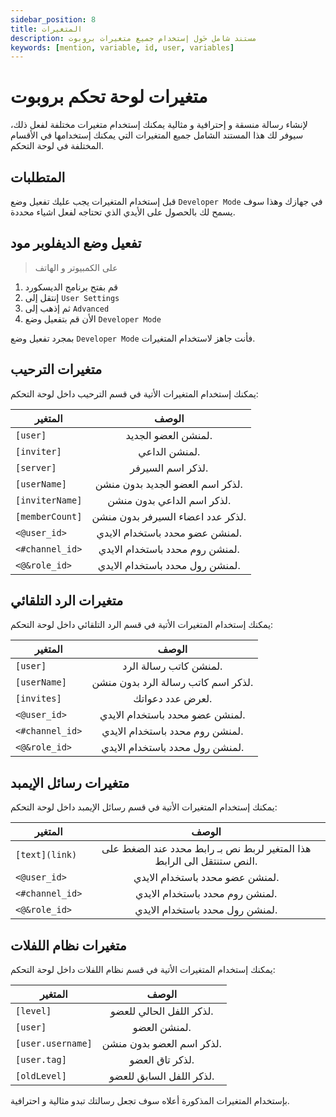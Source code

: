 ```yaml
---
sidebar_position: 8
title: المتغيرات
description: مستند شامل حَول إستخدام جميع متغيرات بروبوت 
keywords: [mention, variable, id, user, variables]
---
```


# متغيرات لوحة تحكم بروبوت

لإنشاء رسالة منسقة و إحترافية و مثالية يمكنك إستخدام متغيرات مختلفة لفعل ذلك، سيوفر لك هذا المستند الشامل جميع المتغيرات التي يمكنك إستخدامها في الأقسام المختلفة في لوحة التحكم.

## المتطلبات

قبل إستخدام المتغيرات يجب عليك تفعيل وضع `Developer Mode` في جهازك وهذا سوف يسمح لك بالحصول على الأيدي الذي تحتاجه لفعل اشياء محددة.

## تفعيل وضع الديفلوبر مود  

> على الكمبيوتر و الهاتف
1. قم بفتح برنامج الديسكورد
2. إنتقل إلى `User Settings`
3. ثم إذهب إلى `Advanced`
4. الأن قم بتفعيل وضع `Developer Mode` 


بمجرد تفعيل وضع `Developer Mode` فأنت جاهز لاستخدام المتغيرات.

## متغيرات الترحيب

يمكنك إستخدام المتغيرات الأتية في قسم الترحيب داخل لوحة التحكم:

| المتغير | الوصف | 
| ------------- |:-------------:|
| `[user]` | لمنشن العضو الجديد. | 
| `[inviter]` | لمنشن الداعي. |
| `[server]` | لذكر اسم السيرفر. |
| `[userName]` | لذكر اسم العضو الجديد بدون منشن. |
| `[inviterName]` | لذكر اسم الداعي بدون منشن. |
| `[memberCount]` |  لذكر عدد اعضاء السيرفر بدون منشن. |
| `<@user_id>` | لمنشن عضو محدد باستخدام الايدي. |
| `<#channel_id>` | لمنشن روم محدد باستخدام الايدي. |
| `<@&role_id>` | لمنشن رول محدد باستخدام الايدي. |

## متغيرات الرد التلقائي

يمكنك إستخدام المتغيرات الأتية في قسم الرد التلقائي داخل لوحة التحكم:

| المتغير | الوصف | 
| ------------- |:-------------:|
| `[user]` | لمنشن كاتب رسالة الرد. |
| `[userName]` |  لذكر اسم كاتب رسالة الرد بدون منشن. |
| `[invites]` |  لعرض عدد دعواتك. |
| `<@user_id>` |  لمنشن عضو محدد باستخدام الايدي. |
| `<#channel_id>` | لمنشن روم محدد باستخدام الايدي. |
| `<@&role_id>` | لمنشن رول محدد باستخدام الايدي. |

## متغيرات رسائل الإيمبد

يمكنك إستخدام المتغيرات الأتية في قسم رسائل الإيمبد داخل لوحة التحكم:

| المتغير | الوصف | 
| ------------- |:-------------:|
| `[text](link)` | هذا المتغير لربط نص بـ رابط محدد عند الضغط على النص ستنتقل الى الرابط. |
| `<@user_id>` |  لمنشن عضو محدد باستخدام الايدي. |
| `<#channel_id>` |  لمنشن روم محدد باستخدام الايدي. |
| `<@&role_id>` |  لمنشن رول محدد باستخدام الايدي. |

## متغيرات نظام اللفلات 

يمكنك إستخدام المتغيرات الأتية في قسم نظام اللفلات داخل لوحة التحكم:

| المتغير | الوصف | 
| ------------- |:-------------:|
| `[level]` |  لذكر اللفل الحالي للعضو. | 
| `[user] `| لمنشن العضو. |
| `[user.username]` | لذكر اسم العضو بدون منشن. |
| `[user.tag]` | لذكر تاق العضو. |
| `[oldLevel] ` | لذكر اللفل السابق للعضو. |

بإستخدام المتغيرات المذكورة أعلاه سوف تجعل رسالتك تبدو مثالية و احترافية.
